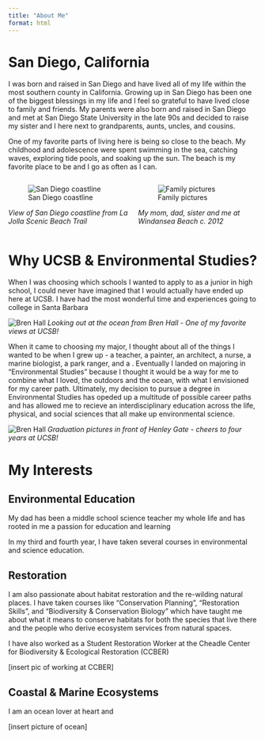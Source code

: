 ```yaml
---
title: "About Me"
format: html
---
```


# San Diego, California 

I was born and raised in San Diego and have lived all of my life within the most southern county in California. Growing up in San Diego has been one of the biggest blessings in my life and I feel so grateful to have lived close to family and friends. My parents were also born and raised in San Diego and met at San Diego State University in the late 90s and decided to raise my sister and I here next to grandparents, aunts, uncles, and cousins. 

One of my favorite parts of living here is being so close to the beach. My childhood and adolescence were spent swimming in the sea, catching waves, exploring tide pools, and soaking up the sun. The beach is my favorite place to be and I go as often as I can.  


:::{.columns}

::: {.column width="45%"}
![San Diego coastline](images/lajolla.jpeg)

*View of San Diego coastline from La Jolla Scenic Beach Trail*
:::

::: {.column width="45%"}
![Family pictures](images/family.jpeg)

*My mom, dad, sister and me at Windansea Beach c. 2012*
:::

:::


# Why UCSB & Environmental Studies?

When I was choosing which schools I wanted to apply to as a junior in high school, I could never have imagined that I would actually have ended up here at UCSB. I have had the most wonderful time and experiences going to college in Santa Barbara 

::: {.text-center}

![Bren Hall](images/bren.jpeg)
*Looking out at the ocean from Bren Hall - One of my favorite views at UCSB!*
:::

When it came to choosing my major, I thought about all of the things I wanted to be when I grew up - a teacher, a painter, an architect, a nurse, a marine biologist, a park ranger, and a . Eventually I landed on majoring in "Environmental Studies" because I thought it would be a way for me to combine what I loved, the outdoors and the ocean, with what I envisioned for my career path. Ultimately, my decision to pursue a degree in Environmental Studies has opeded up a multitude of possible career paths and has allowed me to recieve an interdisciplinary education across the life, physical, and social sciences that all make up environmental science. 

::: {.text-center}

![Bren Hall](images/grad_pic.jpeg)
*Graduation pictures in front of Henley Gate - cheers to four years at UCSB! *
:::

# My Interests 

## Environmental Education

My dad has been a middle school science teacher my whole life and has rooted in me a passion for education and learning 

In my third and fourth year, I have taken several courses in environmental and science education.  

## Restoration 

I am also passionate about habitat restoration and the re-wilding natural places. I have taken courses like "Conservation Planning", "Restoration Skills", and "Biodiversity & Conservation Biology" which have taught me about what it means to conserve habitats for both the species that live there and the people who derive ecosystem services from natural spaces. 

I have also worked as a Student Restoration Worker at the Cheadle Center for Biodiversity & Ecological Restoration (CCBER) 

[insert pic of working at CCBER]

## Coastal & Marine Ecosystems 

I am an ocean lover at heart and 

[insert picture of ocean]

